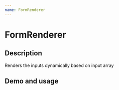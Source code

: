 ```yaml
---
name: FormRenderer
---
```



# FormRenderer

<PropsTable of={FormRenderer} />

## Description
Renders the inputs dynamically based on input array
## Demo and usage

<Playground>
    <FormRenderer inputs={[
                            {
                              "label": "First name",
                              "name": "first_name",
                              "value": "Paul",
                              "component": "string",
                              "col": 6
                            },
                            {
                              "label": "Last name",
                              "name": "last_name",
                              "value": null,
                              "component": "string",
                              "col": 6
                            },
                            {
                              "label": "Email",
                              "name": "email",
                              "value": null,
                              "component": "email",
                              "col": 8
                            },
                            {
                              "label": "Gender",
                              "name": "gender",
                              "value": "male",
                              "options": [
                                {
                                  "description": "Male",
                                  "value": "male"
                                },
                                {
                                  "description": "Female",
                                  "value": "female"
                                }
                              ],
                              "component": "radio",
                              "col": 6
                            },
                            {
                              "label": "Continent",
                              "name": "continent",
                              "value": "america",
                              "options": [
                                {
                                  "description": "Europe",
                                  "value": "europe"
                                },
                                {
                                  "description": "America",
                                  "value": "america"
                                },
                                {
                                  "description": "Asia",
                                  "value": "asia"
                                },
                                {
                                  "description": "Africa",
                                  "value": "africa"
                                },
                                {
                                  "description": "Australia",
                                  "value": "australia"
                                },
                                {
                                  "description": "Antartica",
                                  "value": "antartica"
                                }
                              ],
                              "component": "select",
                              "col": 12
                            },
                            {
                              "label": "Phone number",
                              "name": "phone",
                              "value": {
                                "ext": "+387",
                                "phone": "123456"
                              },
                              "component": "phone",
                              "options": [
                                {
                                  "value": "387",
                                  "description": "Bosnia and Herzegovina"
                                },
                                {
                                  "value": "54",
                                  "description": "Argentina"
                                }
                              ],
                              "col": 6
                            },
                            {
                              "label": "Interests",
                              "name": "interests",
                              "value": [
                                "Coding",
                                "Playing piano",
                                "Product management"
                              ],
                              "component": "multistring",
                              "col": 6
                            }
                          ]} />
</Playground>
